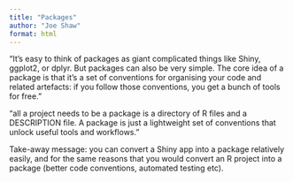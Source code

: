 ```yaml
---
title: "Packages"
author: "Joe Shaw"
format: html
---
```


"It’s easy to think of packages as giant complicated things like Shiny, ggplot2, or dplyr. But packages can also be very simple. The core idea of a package is that it’s a set of conventions for organising your code and related artefacts: if you follow those conventions, you get a bunch of tools for free."

"all a project needs to be a package is a directory of R files and a DESCRIPTION file. A package is just a lightweight set of conventions that unlock useful tools and workflows."

Take-away message: you can convert a Shiny app into a package relatively easily, and for the same reasons that you would convert an R project into a package (better code conventions, automated testing etc).
